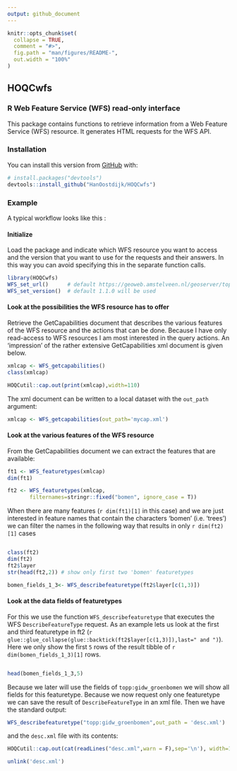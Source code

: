 ```yaml
---
output: github_document
---
```


<!-- README.md is generated from README.Rmd. Please edit that file -->

```r
knitr::opts_chunk$set(
  collapse = TRUE,
  comment = "#>",
  fig.path = "man/figures/README-",
  out.width = "100%"
)
```

## HOQCwfs

<!-- badges: start -->
<!-- badges: end -->

### R Web Feature Service (WFS) read-only interface
This package contains functions to retrieve information from a Web Feature Service (WFS) resource. 
It generates HTML requests for the WFS API.

### Installation

You can install this version from [GitHub](https://github.com/) with:

``` r
# install.packages("devtools")
devtools::install_github("HanOostdijk/HOQCwfs")
```

### Example

A typical workflow looks like this :

#### Initialize
Load the package and indicate which WFS resource you want to access and the version that you want to use for the requests and their answers. 
In this way you can avoid specifying this in the separate function calls.

```r
library(HOQCwfs)
WFS_set_url()      # default https://geoweb.amstelveen.nl/geoserver/topp/wfs will be used
WFS_set_version()  # default 1.1.0 will be used
```

#### Look at the possibilities the WFS resource has to offer 
Retrieve the GetCapabilities document that describes the various features of the WFS resource and the actions that can be done. Because I have only read-access to WFS resources I am most interested in the query actions. An 'impression' of the rather extensive GetCapabilities xml document is given below.
```r
xmlcap <- WFS_getcapabilities()  
class(xmlcap)
```
```r
HOQCutil::cap.out(print(xmlcap),width=110)
```
The xml document can be written to a local dataset with the `out_path` argument:
```r
xmlcap <- WFS_getcapabilities(out_path='mycap.xml') 
```

#### Look at the various features of the WFS resource
From the GetCapabilities document we can extract the features that are available:
```r
ft1 <- WFS_featuretypes(xmlcap)
dim(ft1)
```
```r
ft2 <- WFS_featuretypes(xmlcap,
       filternames=stringr::fixed("bomen", ignore_case = T))
```
When there are many features (`r dim(ft1)[1]` in this case) and we are just interested in feature names that contain the characters 'bomen' (i.e. 'trees') we can filter the names in the following way that results in only `r dim(ft2)[1]` cases
```r
```
```r
class(ft2)
dim(ft2)
ft2$layer
str(head(ft2,2)) # show only first two 'bomen' featuretypes 
```
```r
bomen_fields_1_3<- WFS_describefeaturetype(ft2$layer[c(1,3)])
```

#### Look at the data fields of featuretypes
For this we use the function `WFS_describefeaturetype` that executes the WFS `DescribeFeatureType` request. 
As an example lets us look at the first and third featuretype in ft2 (`r glue::glue_collapse(glue::backtick(ft2$layer[c(1,3)]),last=" and ")`). Here we only show the first `5` rows of the result tibble of `r dim(bomen_fields_1_3)[1]` rows.
```r
```
```r
head(bomen_fields_1_3,5)
```
Because we later will use the fields of `topp:gidw_groenbomen` we will show all fields for this featuretype. Because we now request only one featuretype we can save the result of `DescribeFeatureType` in an xml file. Then we have the standard output:
```r
WFS_describefeaturetype("topp:gidw_groenbomen",out_path = 'desc.xml')
```
and the `desc.xml` file with its contents:
```r
HOQCutil::cap.out(cat(readLines("desc.xml",warn = F),sep='\n'), width=110) 
```
```r
unlink('desc.xml')
```


